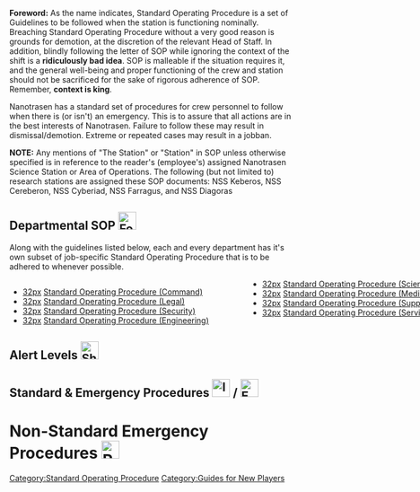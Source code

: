 <!--
=== WARNING ===

Editing this page on the wiki will get overwritten by the next autowiki update from the internal git.
Please edit on there.

=== WARNING ===
-->
{{Glossarytable}}

'''Foreword:''' As the name indicates, Standard Operating Procedure is a set of Guidelines to be followed when the station is functioning nominally. Breaching Standard Operating Procedure without a very good reason is grounds for demotion, at the discretion of the relevant Head of Staff. In addition, blindly following the letter of SOP while ignoring the context of the shift is a '''ridiculously bad idea'''. SOP is malleable if the situation requires it, and the general well-being and proper functioning of the crew and station should not be sacrificed for the sake of rigorous adherence of SOP. Remember, '''context is king'''.

Nanotrasen has a standard set of procedures for crew personnel to follow when there is (or isn't) an emergency. This is to assure that all actions are in the best interests of Nanotrasen. Failure to follow these may result in dismissal/demotion. Extreme or repeated cases may result in a jobban.

'''NOTE:''' Any mentions of "The Station" or "Station" in SOP unless otherwise specified is in reference to the reader's (employee's) assigned Nanotrasen Science Station or Area of Operations. The following (but not limited to) research stations are assigned these SOP documents: NSS Keberos, NSS Cereberon, NSS Cyberiad, NSS Farragus, and NSS Diagoras

==Departmental SOP [[File:Folder.png|32px]]==

Along with the guidelines listed below, each and every department has it's own subset of job-specific Standard Operating Procedure that is to be adhered to whenever possible.

<div style="column-count:2;-moz-column-count:2;-webkit-column-count:2; width: 60em;">
* [[file:Ntflag.png|32px]] [[Standard Operating Procedure (Command)]]
* [[file:Gavel.png|32px]] [[Legal Standard Operating Procedure|Standard Operating Procedure (Legal)]]
* [[file:Handcuffs.png|32px]] [[Standard Operating Procedure (Security)]]
* [[file:Wrench.png|32px]] [[Standard Operating Procedure (Engineering)]]
* [[file:Cyborg.png|32px]] [[Standard Operating Procedure (Science)]]
* [[file:Healthanalyzer.png|32px]] [[Standard Operating Procedure (Medical)]]
* [[file:GrayCrate.png|32px]] [[Standard Operating Procedure (Supply)]]
* [[file:Burger.png|32px]] [[Standard Operating Procedure (Service)]]
</div>

==Alert Levels [[File:Shuttleconsole.png|32px]]==
{{pageframecollapse
 | color      = 308E30
 | image      = Greenpin.png
 | title      = Security Level Green - Status: All clear; no threats on-board/near the station
 | header     = ''"Attention! Security level lowered to green. All threats to the station have passed. All weapons need to be holstered and privacy laws are once again fully enforced."''
 | content    = '''Called by:''' Anyone with Captain-Level Access at a working Communications Console.

'''Conditions:'''
* Default Alert Code at the start of the shift. Do not change unless a threat is suspected/confirmed;
'''OR'''
* All confirmed/suspected threats to the station and/or crew have been handled, or simply vanished on their own. It is recommended that, after 15+ minutes on Code Blue without any hostile activity, Code Green be called;

'''Security:'''

* All weapons must be holstered or kept in pockets/suit storage slots unless absolutely required;

* Random searches are not permitted without express permission by either the Head of Security, Captain or Magistrate. However, searches are still permitted if there is reasonable suspicion of a crime

'''Secure Areas:'''
{{Hatnote|EVA Storage, Tech Storage, Gravity Generator, Engineering Secure Storage, AI Upload, Teleporter, Vault, anywhere else requiring command level access that does not get regularly used}}

* Secure areas such as the teleporter and EVA are to be left unbolted and ready to be used for their intended purposes. Exceptions are below;

* The Vault is not to be opened unless repairs are required, gold is required for Research and Development (in case Mining fails to deliver) or a critical item needs to be hidden in the safe

'''General Crew:'''

* While not required, it is recommended that the crew activate and maximize their Suit Sensors, due to the potential for workplace accidents;

* Free transit through the station is permitted for the crew, outside of Secure Areas.
}}

{{pageframecollapse
 | color      = 394FCC
 | image      = Bluepin.png
 | title      = Security Level Blue - Status: There is a suspected threat on-board/near the station
 | header     = ''"Attention! Security level elevated to blue. The station has received reliable information about possible hostile activity on the station. Security staff may have weapons visible and random searches are permitted."''
 | content    = '''Called by:''' Anyone with Captain-Level Access at a working Communications Console.

'''Conditions:'''
* There is a suspected threat on-board the station, or at a nearby location in space. This includes any signs of hostile activity that have not caused any damage to station or crew, but nonetheless seem present.
'''OR'''
* Confirmed Code Red threats have been properly handled or subsided on their own. It is recommended that, after 15+ minutes on Code Red without any hostile activity, Code Blue be called.

'''Security:'''

* Weapons do not need to be holstered. However, it is recommended that Security personnel follow Security SOP in order to prevent accidents and to be fully aware of armament procedure;

* Random searches are fully permitted. Security personnel may detain any personnel refusing a random search in order to conduct said search;

'''Secure Areas:'''
{{Hatnote|EVA Storage, Tech Storage, Gravity Generator, Engineering Secure Storage, AI Upload, Teleporter, Vault, anywhere else requiring command level access that does not get regularly used}}

* It is recommended that all Secure Areas be bolted down unless their use is necessary;

'''General Crew:'''

* All personnel are highly recommended to maximize their Suit Sensors;

* Personnel are to report any suspicious activity to the nearest member of Security, or use their PDA or headsets if required;

* Personnel are highly encouraged to exercise caution, even if the threat is only suspected. Following simple safety procedures (such as not going through Maintenance alone) can prevent needless accidents;

* Visitors to the station (anyone with Civilian-level access) are recommended to stay in public areas, for their safety.
}}

{{pageframecollapse
 | color      = 8B0000
 | image      = Redpin.png
 | title      = Security Level Red - Status: There is a confirmed, hostile threat on-board/near the station
 | header     = ''"Attention! Code Red! There is an immediate and serious threat to the station. Security may have weapons unholstered at all times. Random searches are allowed and advised."''
 | content    = '''Called by:''' Any two personnel with Command-Level Access, at a Card Swiper. Requires close timing.

'''Conditions:'''
* There is a confirmed, hostile threat on-board the station or nearby in space. This threat should pose recognizable danger to the station and/or crew at large.

'''Security:'''

* Security personnel should read Security SOP for armament, armory and safety procedures;

* Random searches are fully permitted and recommended. Security personnel may detain any personnel refusing a random search in order to conduct said search;

* Security personnel are to cooperate fully with any Central Command Staff (such as Emergency Response Teams) in order to eliminate the threat to the station.

'''Secure Areas:'''
{{Hatnote|EVA Storage, Tech Storage, Gravity Generator, Engineering Secure Storage, AI Upload, Teleporter, Vault, anywhere else requiring command level access that does not get regularly used}}

* There are no restrictions on bolting Secure Areas. Secure Areas may be left bolted or unbolted at the discretion of Command personnel;

'''General Crew:'''

* All personnel are required to maximize their Suit Sensors;

* Unless their job demands it, personnel are forbidden from entering maintenance tunnels. Personnel in violation of this order may be charged with trespassing;

* Visitors to the station (anyone with Civilian-level access) are to remain inside the Bar, Library or Dormitories for the duration of Code Red;

* Personnel are to follow the instructions of Security staff, so long as they are within the bounds of Space Law and are not acting against the general well-being of the station and its crew. Failure to do so may lead to their arrest for Creating a Workplace Hazard.
}}

{{pageframecollapse
 | color      = C6A500
 | image      = Goldpin.png
 | title      = Security Level Gamma - Status: There is a massive threat to the safety of the station and crew
 | header     = ''"Attention! Gamma security level activated! Central Command has ordered the Gamma security level on the station. Security is to have weapons equipped at all times, and all civilians are to immediately seek their nearest head for transportation to a secure location."''
 | content    ='''Called by:''' Central Command. Use a Communications Console or Fax Machine in order to explain the situation. Remember, Gamma is rarely called, for good reason. Having a well-written, concise fax that explains the situation to the best of your ability, as well as why it deserves Code Gamma being called, signed and stamped by the Captain or Acting Captain, goes a long way towards ensuring Gamma is provided. Remember, this is for '''extreme emergencies''' only.

'''Conditions:'''
* There is a massive threat to the continued safety of the station and crew, threatening the very existence of the Station;

* However, this threat is not yet big enough to warrant the destruction of the Station, and Central Command may still want to protect their assets.

'''Security:'''

* Martial Law is enacted. Standard Operating Procedure is suspended. Security personnel have full permission to do whatever it takes to ensure that the safety of the station and crew is maintained. Personnel interfering with emergency procedures may be detained. Security are cleared to use lethal force in response to any physical threat. Assault of Command or ERT may be punished with immediate field execution.

* Random searches are fully permitted, allowed and encouraged. Security personnel may detain any personnel refusing a random search in order to conduct said search;

* If the Gamma Armory is deployed, Security are to secure its contents and distribute them to Security personnel in order to handle the threat. Non-Security personnel (including members of the Legal Sub-Department) are not to receive these weapons unless deemed necessary by the Warden, Head of Security, or Captain;

* Security personnel are to cooperate fully with any Central Command Staff (such as Emergency Response Teams) in order to eliminate the threat to the station.

'''Secure Areas:'''
{{Hatnote|EVA Storage, Tech Storage, Gravity Generator, Engineering Secure Storage, AI Upload, Teleporter, Vault, anywhere else requiring command level access that does not get regularly used}}

* All Secure Areas are to be bolted down. Secure Areas may be left unbolted at the discretion of Command personnel;

'''General Crew:'''

* All personnel are required to maximize their Suit Sensors;

* All personnel are to remain inside their Departments until such a point as Code Gamma has passed, unless specifically requested by Security and/or Command, or their particular skills can help resolve the situation (such as Field Medics or Engineers);

* Visitors to the station (anyone with Civilian-level access) are to remain inside the Bar, Library or Dormitories until such a point as Code Gamma has passed;

* Personnel are to follow the instructions of Security staff, so long as they are within the bounds of Space Law and are not acting against the general well-being of the station and its crew. Failure to do so may lead to their arrest for Creating a Workplace Hazard.
}}

{{pageframecollapse
 | color      = 800080
 | image      = Purplepin.png
 | title      = Security Level Delta - Status: The station's Nuclear Fission Device has been armed
 | header     = ''"The station's self-destruct mechanism has been engaged. All crew are instructed to abandon the station immediately. This is not a drill."''
 | content    = '''Called by:''' Malfunctioning AI Units or the on-board Nuclear Fission Device being activated.

'''Conditions:'''
* A Malfunctioning AI Unit has dropped all semblance of stealth and activated their Override Mechanism.
'''OR'''
* The on-board Nuclear Fission Device has been activated by Command or Central Command personnel. Though it does not trigger Code Delta, Nuclear Operative Nuclear Operations should still be considered as a Code Delta situation.

'''Security:'''

* In the case of a Malfunctioning AI Unit, all Security personnel are '''''required''''' to drop whatever it is they are doing, and proceed to neutralize the AI Unit. Any relevant help from station personnel (such as Engineers or Scientists) is not to be turned down;

* In the case of Nuclear Operatives, defusing the bomb is not recommended. Security personnel are to escort all other personnel off-station;

* In the case of a Central Command-authorized activation of the on-board Nuclear Fission Device, all Security personnel are to stand down.

'''Secure Areas:'''
{{Hatnote|EVA Storage, Tech Storage, Gravity Generator, Engineering Secure Storage, AI Upload, Teleporter, Vault, anywhere else requiring command level access that does not get regularly used}}

* Procedures are irrelevant.

'''General Crew:'''

* In the case of a Malfunctioning AI Unit or Nuclear Operatives that have armed a nuclear device, all non-vital personnel are to evacuate off-station immediately;

* In the case of a Central Command-authorized activation of the on-board Nuclear Fission Device, all personnel are to stand down.
}}

==Standard & Emergency Procedures [[File:Id regular.png|32px]] / [[File:EmergencyResponseTeam.png|32px]]==
{{pageframecollapse
 | color      = 88b1ef
 | image      = Goldpin.png
 | title      = Financial Procedures
 | header     = The following situations are well within the range of conventional station operations and should serve as firm guidelines for financial questions.
 | content    = The following clauses should serve as firm guidelines for financial and money account situations.

==[[File:Id regular.png|32px]] Money Accounts and Space Credits==

* Individual Crew Members have sole ownership over their money account and have discretion over where that money is spent, command or security members may not access crew money accounts unless their account is to be terminated after which the funds should be transferred to a department money account;

* Crew members not working on behalf of a department or not explicitly using a departments resources or facilities are permitted to ask for space credit compensation for personal gain in return for services or products they offer to other crew members;

* Department Money accounts should be used only for purchases for the entire department and not personal orders, departments should prioritize spending their funds on crates that the department needs and only spend money on optional crates when their is a surplus in funds;

* Department heads and command should maintain security over department accounts and only ever give out account credentials to heads of staff or trusted members within the department the respective head of staff oversees, however, heads of staff may at their own discretion enable any member of their department to have approval power over supply crates through the NanoBank PDA app;

* Department account funds are not limited to supply purchases and may be used for other things that would be otherwise beneficial to the station such as reasonable employee bonuses, compensation for non-department crew services, or interdepartmental exchanges.

}}

{{pageframe
 | color      = 88b1ef
 | image      = Goldpin.png
 | title      = Standard Procedures
 | header     = The following situations are well within the range of conventional station operations and should serve as firm guidelines for standard situations.
 | content    = <br>

==[[File:Id regular.png|32px]] Hiring/Transfer Policies==

* No new hires or transfers are permitted without contacting the relevant Head of Staff. If one is not available, promoting an Acting Head of Staff is recommended. If none is available, the Head of Personnel/Captain are to utilize their best judgement (see Command SOP for any exceptions);

* Promotion to Acting Head of Staff requires authorization by the Captain or Acting Captain;

* The following jobs require permission from Central Command before hiring/transfer is done: Blueshield, Nanotrasen Representative, Internal Affairs Agent, and Magistrate. The same applies to any functionally identical job with another title;

* All new hires to the Security Department, and Legal Sub-Department, are to be mindshield implanted and fully checked for unauthorized materials or suspicious communications.

==[[File:Recycler.gif|32px]] Firing/Demotion Policies==

* In the case of a full dismissal, the relevant ID is to be terminated;

* In the case of a demotion, Civilian-level access is recommended. Alternatively, jobs such as Janitor or Clown may also be used;

* No dismissals or demotions are to be performed without authorization from the relevant Head of Staff or Captain. See Chain of Command for how to handle dismissing a member of Command;

* Personnel are to report to the Head of Personnel for dismissal/demotion. Failure to do so will lead to Security detaining them forcefully;

* After a legal dismissal/demotion order is given to the person dismissed/demoted (e.g: by radio), any activity inside the previously assigned Department is to be considered Trespassing/Major Trespassing, and any item kept from said Department is to be considered Petty Theft/Theft. It is, as such, highly recommended that dismissed/demoted personnel willingly turn in all restricted items and cooperate with the process if they wish to avoid being brigged.

===Causes for Demotion and Dismissal===
{{Hatnote|Refer to the above for dismissal authority. Ultimately, the decision to fire/demote any personnel falls to the relevant Head of Staff or Captain. This is merely a list of reasons to fire someone over.}}

* Any medium-severe breach of Standard Operating Procedure without proper cause;

* Any medium crime or higher;

* Critical incompetence at a given job;

* Refusal to follow legal and relevant orders by the respective Head of Staff. Legality and relevance of said orders are to be judged by the Captain or Head of Personnel;

* Creation of an abusive and/or unsafe work environment. Personnel consistently berating, insulting, belittling, or otherwise treating their coworkers like dirt, should be immediately disciplined.

===Vote of No Confidence===
{{Hatnote|A Vote of No Confidence is a method for crew to arrange for demotions of unfit command members. It must have a justified reason, detailed below, against the Head of Staff or Captain in question.}}

* Votes by departamental crew against their Head of Staff must pass with a 2/3 majority in favor of the vote for it to take effect.

* Votes by Heads of Staff against their Captain must pass a simple majority in favor of the vote for it to take effect.

* Justified reasons for a vote include but are not limited to; 'Causes for Demotion and Dismissal' breaches, Absenteeism, critical lack of communication, abuse of authority and incompetence, among others.

* Unjustified reasons for a vote include but are not limited to; Personal gripes, reasonable and legal disciplining or firing of their staff and denial of permission, among others. 

* If a Captain has been demoted by a vote, Centcomm is to be informed afterwards via fax the details, vote count, reasons alongside other relevant information of the demotion. 

}}

{{pageframecollapse
 | color      = 88b1ef
 | image      = Goldpin.png
 | title      = Emergency Procedures
 | header     = The following situations are well within the range of conventional emergency station operations and should serve as firm guidelines for emergency situations.
 | content    = <br>
 
==[[File:EmergencyResponseTeam.png|32px]] Emergency Response Teams==

===Crew Procedures===

* Emergency Response Teams are only to be called when there is a Code Red-level threat or above;

* Emergency Response Teams are not to be called concurrently with the NTV Charon (Escape Shuttle). Pick one or the other;

* Emergency Response Teams are to be called when there is a major emergency aboard the station that the crew does not have the resources to fight properly. This includes, but is not limited to, any hostile threat present without an active Security force, or massive station damage without an active Engineering force;

* Emergency Response Teams are not to be called without majority approval from Command;

* Emergency Response Teams officially outrank anyone short of a Central Command Officer. Unless their actions are blatantly illegal and against the best interest of Nanotrasen, the station and its crew, their orders are to be followed above anyone else's.

===Emergency Response Team Procedures===

* The Emergency Response Team Leader is to ensure that all members of the Team are present before boarding the Station;

* The Emergency Response Team Leader is to be considered the top authority inside the Emergency Response Team. Unless their orders are blatantly illegal and against the best interest of Nanotrasen, the station and its crew, they are to be followed above anyone else's;

* All members of the Emergency Response Team are to activate their helmet cameras (by clicking the button next to their helmet) and maintain open lines of communication between them;

* The Emergency Response Team is to prioritize whatever it was they were called over. Digressions are not permitted;

* The Emergency Response Team is to ensure that none of its equipment falls in the hands of either the crew or hostile forces

==[[File:Airlock_external.png|32px]] NTV Charon - The Escape Shuttle==

* The NTV Charon is not to be called concurrently with an Emergency Response Team. Pick one or the other;

* In the event of hostile biohazard lifeforms appearing on the station (such as Xenomorphs or Class 7-10 Blob Organisms), Central Command is to be notified before the NTV Charon is called. Failure to do so may lead to the Charon being recalled in order to enforce quarantine. Similarly, Central Command may prohibit calling the Charon in order to handle the biohazard;

* In the event that the NTV Charon is called, all personnel are to wrap up their current task and head to the Escape Lobby within, at most, five minutes before departure;

* Forcing an early departure of the NTV Charon is not permitted unless the structural integrity of the Charon is endangered (such as a nearby Gravitational Singularity, or a Meteor Storm), or the safety of the crew aboard the Charon is threatened (such as nearby hostile Ascendants or Nar-Sie Constructs);

* All currently brigged personnel are to be kept in the Shuttle Brig;

* All personnel in critical medical condition are to be given emergency medical aid.
}}

=Non-Standard Emergency Procedures [[File:Radiationman.png|32px]]=
{{pageframe
 | color      = 606D89
 | image      = Graypin.png
 | title      = Emergency Situation Procedures
 | content    = The following situations are so outside the range of conventional station operation, that special procedure was drawn up for them. These are by no means rigid guidelines, but merely server as an indicator on what should be done to preserve the integrity of the station and its crew.

==[[File:FireExtinguisher.png|32px]] Fire/Gas Spills ==

* All personnel are to vacate the affected area;

* Hazard Lock systems are to be left untouched. Deliberately opening Hazard Locks during a Fire/Gas Spill in order to open way to the Hazard is to be considered Sabotage/Grand Sabotage;

* Engineering and Atmospherics personnel are to restore the affected area to working and livable condition.

==[[File:Generic_biosuit.png|32px]] [[Guide to Virology|Viral Outbreak Procedures]]==

{{Hatnote|A Viral Outbreak is defined as a situation where a Viral Pathogen has infected a significant portion of the crew (>10%). In the event of a Viral Outbreak, all infected personnel are to direct themselves to Medbay '''immediately'''. Any personnel experiencing odd symptoms are also recommended to head to Medbay, even if there is no Viral Outbreak.''}}

1. All Medbay personnel are to contribute in fighting the outbreak if there are no other critical patients requiring assistance. Eliminating the Viral Threat becomes '''number one priority''';

2. Personnel are to be informed of known symptoms, and directed to Medbay immediately if they are suffering from them;

3. All infected personnel are to be confined to either an Isolated Room, or Virology;

4. A blood sample is to be taken from an infected person, for study;

5. If any infected personnel attempt to leave containment, Medbay Quarantine is to be '''initiated immediately''', and only lifted when more patients need to be admitted, or the Viral Outbreak is over;

6. The cure must be identified, and administered to at least one (1) infected person. A blood sample must then be taken in order to produce a Vaccine;

7. Once Vaccines are produced, they are to be handed out to all infected personnel;

8. A sample of blood with the correct Antibodies must be kept in storage, in case any stray cases remained untreated;

9. In case the Viral Pathogen leads to fluid leakage, cleaning these fluids is to be considered '''top priority''';

10. Once the Viral Outbreak is over, all personnel are to return to regular duties.

==[[File:Meteor.gif|32px]] Meteor Storms==

* Personnel are to head to the Central Primary Hallway for the duration of the storm;

* No repair activities are to be performed until the end of the storm, for safety reasons;

* All personnel performing EVA duty are to return to the station post haste;

* In the case of a short storm, Engineering is to repair any damage done ASAP;

* In the case of a prolonged storm, no repair activities on non-critical components are to be performed. Personnel are to remain in the Central Primary Hallway, and all efforts focused on maintaining the integrity of the area. The NTV Charon is to be called when possible (at the discretion of Command), and an early launch is permitted.

==[[File:Singulo_1.gif|32px]] Singularity Containment Failure==

The Gravitational Singularity is to be tracked at all costs. If the Gravitational Singularity heads towards the main station, the NTV Charon is to be called. If the Gravitational Singularity heads off-station, damage done to the station should be taken into consideration. See below:

* In the case of massive station damage, the NTV Charon is to be called;

* In the case of light-medium station damage, an ERT is recommended, or, in the case of a competent Engineering team, merely extensive repairs.

==[[File:Tesla gen.png|32px]] Tesla Containment Failure==

* The Tesla Matrix is to be tracked at all costs, and its current location announced to the crew;

* If the Tesla Matrix remains inside the Station rather than arcing into space, the Charon is to be called.

==[[File:Supermatter.png|32px]] Supermatter Delamination Event==

* The Supermatter Crystal is to be vented to space;

* In such a case as the Supermatter Crystal containment was not equipped with a way to space the Crystal, the area around the Crystal is to be evacuated, and all personnel involved in the construction fired and brigged for Sabotage.

==[[File:DarkGygax.png|32px]] Syndicate Declaration of War==

* All weapons restrictions are lifted. Beepsky, and any other Security Bots, should have their protocols updated to reflect this;

* Supply should focus on requesting as many weapons as possible. Security is to be prioritized for distribution, but regular personnel may also be armed;

* Research and Development is to be manned. This is not negotiable. Science should work in tandem with Mining in order to fabricate weapons and equipment to fight the Syndicate Attack Team;

* Erecting barricades in critical locations is highly recommended;

* The NTV Charon may be called at the discretion of Command. If the station is not damaged after the fighting has subsided, it is recommended that the crew finish the shift.

==[[File:Ntflagfire.gif|32px]] Confirmed Revolution==

* All personnel are to comply with orders from Security personnel, so long as said orders are lawful. Failure to do so is grounds for detainment and inspection of possessions, as well as possible Mindshield Implantation, at the discretion of the Head of Security, or Acting Head of Security;

* All personnel that are brigged for Medium Crimes or higher are to receive Mindshield Implantation. Similarly, if the number of active revolutionaries is more than twice the number of loyalists, the Head of Security or Acting Head of Security may order random implantation of crew members;

* Lethal force is fully authorized if the number of active revolutionaries is more than twice the number of loyalists, and said revolutionaries are actively hostile.
}}

{{SOPTable}}
[[Category:Standard Operating Procedure]]
[[Category:Guides for New Players]]



